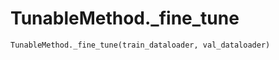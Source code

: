 # TunableMethod._fine_tune { #napari_activelearning.TunableMethod._fine_tune }

```python
TunableMethod._fine_tune(train_dataloader, val_dataloader)
```

